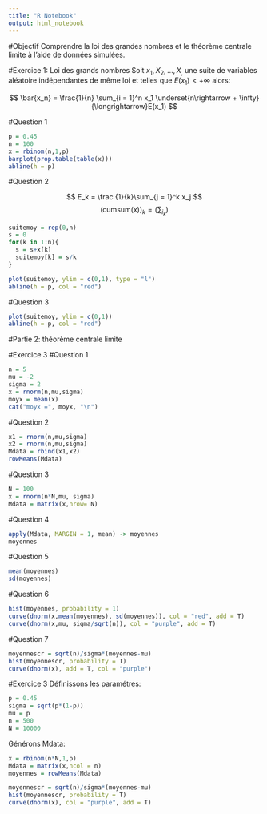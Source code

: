 ```yaml
---
title: "R Notebook"
output: html_notebook
---
```


#Objectif
  Comprendre la loi des grandes nombres et le théorème centrale limite à l'aide de données simulées.
  
#Exercice 1: Loi des grands nombres
Soit $x_1, X_2, ..., X_,$ une suite de variables aléatoire indépendantes de même loi et telles que $E(x_1) < +\infty$ alors:

$$
\bar{x_n} = \frac{1}{n} \sum_{i = 1}^n x_1 \underset{n\rightarrow + \infty}{\longrightarrow}E(x_1)
$$

#Question 1
```r
p = 0.45
n = 100
x = rbinom(n,1,p)
barplot(prop.table(table(x)))
abline(h = p)
```

#Question 2

$$
E_k = \frac {1}{k}\sum_{j = 1}^k x_j
$$
$$
(\text{cumsum(x)})_k = (\sum_{i_k})
$$

```r
suitemoy = rep(0,n)
s = 0
for(k in 1:n){
  s = s+x[k]
  suitemoy[k] = s/k
}

plot(suitemoy, ylim = c(0,1), type = "l")
abline(h = p, col = "red")
```

#Question 3
```r
plot(suitemoy, ylim = c(0,1))
abline(h = p, col = "red")
```

#Partie 2: théorème centrale limite

#Exercice 3
#Question 1
```r
n = 5
mu = -2
sigma = 2
x = rnorm(n,mu,sigma)
moyx = mean(x)
cat("moyx =", moyx, "\n")
```

#Question 2
```r
x1 = rnorm(n,mu,sigma)
x2 = rnorm(n,mu,sigma)
Mdata = rbind(x1,x2)
rowMeans(Mdata)
```

#Question 3
```r
N = 100
x = rnorm(n*N,mu, sigma)
Mdata = matrix(x,nrow= N)
```

#Question 4
```r
apply(Mdata, MARGIN = 1, mean) -> moyennes
moyennes
```

#Question 5
```r
mean(moyennes)
sd(moyennes)
```

#Question 6
```r
hist(moyennes, probability = 1)
curve(dnorm(x,mean(moyennes), sd(moyennes)), col = "red", add = T)
curve(dnorm(x,mu, sigma/sqrt(n)), col = "purple", add = T)
```

#Question 7
```r
moyennescr = sqrt(n)/sigma*(moyennes-mu)
hist(moyennescr, probability = T)
curve(dnorm(x), add = T, col = "purple")
```

#Exercice 3
Définissons les paramétres:
```r
p = 0.45
sigma = sqrt(p*(1-p))
mu = p
n = 500
N = 10000
```

Générons Mdata:
```r
x = rbinom(n*N,1,p)
Mdata = matrix(x,ncol = n)
moyennes = rowMeans(Mdata)
```

```r
moyennescr = sqrt(n)/sigma*(moyennes-mu)
hist(moyennescr, probability = T)
curve(dnorm(x), col = "purple", add = T)
```



